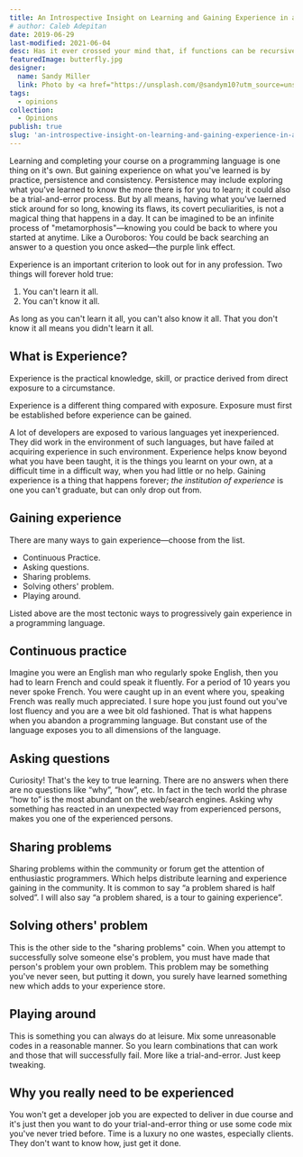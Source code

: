 ```yaml
---
title: An Introspective Insight on Learning and Gaining Experience in a Programming Language
# author: Caleb Adepitan
date: 2019-06-29
last-modified: 2021-06-04
desc: Has it ever crossed your mind that, if functions can be recursive, a component can, too?
featuredImage: butterfly.jpg
designer:
  name: Sandy Miller
  link: Photo by <a href="https://unsplash.com/@sandym10?utm_source=unsplash&utm_medium=referral&utm_content=creditCopyText">Sandy Millar</a> on <a href="https://unsplash.com/s/photos/metamorphosis?utm_source=unsplash&utm_medium=referral&utm_content=creditCopyText">Unsplash</a>
tags:
  - opinions
collection:
  - Opinions
publish: true
slug: 'an-introspective-insight-on-learning-and-gaining-experience-in-a-programming-language'
---
```


Learning and completing your course on a programming language is one thing on it's own. But gaining experience on what you've learned is by practice, persistence and consistency. Persistence may include exploring what you've learned to know the more there is for you to learn; it could also be a trial-and-error process. But by all means, having what you've laerned stick around for so long, knowing its flaws, its covert peculiarities, is not a magical thing that happens in a day. It can be imagined to be an infinite process of "metamorphosis"&mdash;knowing you could be back to where you started at anytime. Like a Ouroboros: You could be back searching an answer to a question you once asked&mdash;the purple link effect.

Experience is an important criterion to look out for in any profession. Two things will forever hold true:

1.  You can't learn it all.
2.  You can't know it all.

As long as you can't learn it all, you can't also know it all. That you don't know it all means you didn't learn it all.

## What is Experience?

Experience is the practical knowledge, skill, or practice derived from direct exposure to a circumstance.

Experience is a different thing compared with exposure. Exposure must first be established before experience can be gained.

A lot of developers are exposed to various languages yet inexperienced. They did work in the environment of such languages, but have failed at acquiring experience in such environment. Experience helps know beyond what you have been taught, it is the things you learnt on your own, at a difficult time in a difficult way, when you had little or no help. Gaining experience is a thing that happens forever; _the institution of experience_ is one you can't graduate, but can only drop out from.

## Gaining experience

There are many ways to gain experience—choose from the list.

- Continuous Practice.
- Asking questions.
- Sharing problems.
- Solving others' problem.
- Playing around.

Listed above are the most tectonic ways to progressively gain experience in a programming language.

## Continuous practice

Imagine you were an English man who regularly spoke English, then you had to learn French and could speak it fluently. For a period of 10 years you never spoke French. You were caught up in an event where you, speaking French was really much appreciated. I sure hope you just found out you've lost fluency and you are a wee bit old fashioned. That is what happens when you abandon a programming language. But constant use of the language exposes you to all dimensions of the language.

## Asking questions

Curiosity! That's the key to true learning. There are no answers when there are no questions like “why”, “how”, etc. In fact in the tech world the phrase “how to” is the most abundant on the web/search engines. Asking why something has reacted in an unexpected way from experienced persons, makes you one of the experienced persons.

## Sharing problems

Sharing problems within the community or forum get the attention of enthusiastic programmers. Which helps distribute learning and experience gaining in the community. It is common to say “a problem shared is half solved”. I will also say “a problem shared, is a tour to gaining experience”.

## Solving others' problem

This is the other side to the "sharing problems" coin. When you attempt to successfully solve someone else's problem, you must have made that person's problem your own problem. This problem may be something you've never seen, but putting it down, you surely have learned something new which adds to your experience store.

## Playing around

This is something you can always do at leisure. Mix some unreasonable codes in a reasonable manner. So you learn combinations that can work and those that will successfully fail. More like a trial-and-error. Just keep tweaking.

## Why you really need to be experienced

You won't get a developer job you are expected to deliver in due course and it's just then you want to do your trial-and-error thing or use some code mix you've never tried before. Time is a luxury no one wastes, especially clients. They don't want to know how, just get it done.

